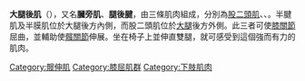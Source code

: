 {{Unreferenced|time=2021-03-12T07:00:29+00:00}}
{{medical}}
'''大腿後肌'''（{{lang-en|Hamstring}}），又名'''膕旁肌'''、'''腿後腱'''，由三條肌肉組成，分別為[[股二頭肌|股二頭肌]]、{{le|半腱肌|Semitendinosus muscle}}、{{le|半膜肌|Semimembranosus muscle}}。半腱肌及半膜肌位於大腿後方內側，而股二頭肌位於[[大腿|大腿]]後方外側。此三者可使[[膝關節|膝關節]]屈曲，並輔助使[[髖關節|髖關節]]伸展。坐在椅子上並伸直雙腿，就可感受到這個強而有力的肌肉。

{{下肢的肌肉}}
{{Muscle-stub}}

[[Category:髋伸肌|Category:髋伸肌]]
[[Category:膝屈肌群|Category:膝屈肌群]]
[[Category:下肢肌肉|Category:下肢肌肉]]
